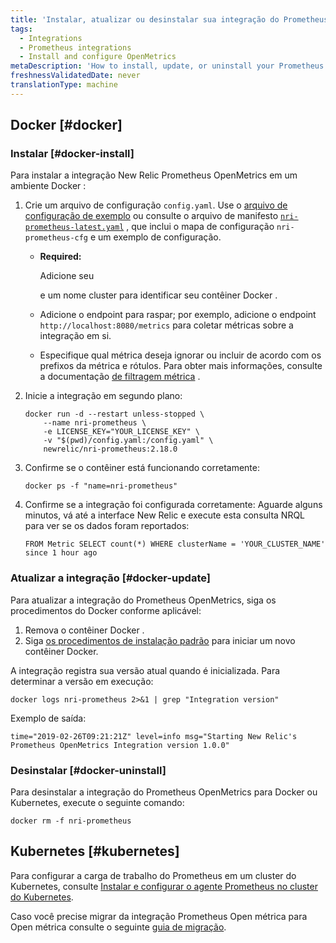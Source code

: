 ```yaml
---
title: 'Instalar, atualizar ou desinstalar sua integração do Prometheus OpenMetrics'
tags:
  - Integrations
  - Prometheus integrations
  - Install and configure OpenMetrics
metaDescription: 'How to install, update, or uninstall your Prometheus OpenMetrics integration with New Relic for your Docker or Kubernetes environment.'
freshnessValidatedDate: never
translationType: machine
---
```


## Docker [#docker]

### Instalar [#docker-install]

Para instalar a integração New Relic Prometheus OpenMetrics em um ambiente Docker :

1. Crie um arquivo de configuração `config.yaml`. Use o [arquivo de configuração de exemplo](/docs/integrations/prometheus-integrations/install-configure/configure-prometheus-openmetrics-integration#example-configuration-file) ou consulte o arquivo de manifesto [`nri-prometheus-latest.yaml`](https://download.newrelic.com/infrastructure_agent/integrations/kubernetes/nri-prometheus-latest.yaml) , que inclui o mapa de configuração `nri-prometheus-cfg` e um exemplo de configuração.

   * <DoNotTranslate>**Required:**</DoNotTranslate>

     Adicione seu

     <InlinePopover type="licenseKey"/>

     e um nome cluster para identificar seu contêiner Docker .

   * Adicione o endpoint para raspar; por exemplo, adicione o endpoint `http://localhost:8080/metrics` para coletar métricas sobre a integração em si.

   * Especifique qual métrica deseja ignorar ou incluir de acordo com os prefixos da métrica e rótulos. Para obter mais informações, consulte a documentação [de filtragem métrica](/docs/infrastructure/prometheus-integrations/install-configure-prometheus-agent/setup-prometheus-agent/#drop-keep-metrics) .

2. Inicie a integração em segundo plano:

   ```
   docker run -d --restart unless-stopped \
       --name nri-prometheus \
       -e LICENSE_KEY="YOUR_LICENSE_KEY" \
       -v "$(pwd)/config.yaml:/config.yaml" \
       newrelic/nri-prometheus:2.18.0
   ```

3. Confirme se o contêiner está funcionando corretamente:

   ```
   docker ps -f "name=nri-prometheus"
   ```

4. Confirme se a integração foi configurada corretamente: Aguarde alguns minutos, vá até a interface New Relic e execute esta consulta NRQL para ver se os dados foram reportados:

   ```
   FROM Metric SELECT count(*) WHERE clusterName = 'YOUR_CLUSTER_NAME'  since 1 hour ago
   ```

<InstallFeedback/>

### Atualizar a integração [#docker-update]

Para atualizar a integração do Prometheus OpenMetrics, siga os procedimentos do Docker conforme aplicável:

1. Remova o contêiner Docker .
2. Siga [os procedimentos de instalação padrão](#docker-install) para iniciar um novo contêiner Docker.

A integração registra sua versão atual quando é inicializada. Para determinar a versão em execução:

```
docker logs nri-prometheus 2>&1 | grep "Integration version"
```

Exemplo de saída:

```
time="2019-02-26T09:21:21Z" level=info msg="Starting New Relic's Prometheus OpenMetrics Integration version 1.0.0"
```

### Desinstalar [#docker-uninstall]

Para desinstalar a integração do Prometheus OpenMetrics para Docker ou Kubernetes, execute o seguinte comando:

```
docker rm -f nri-prometheus
```

## Kubernetes [#kubernetes]

Para configurar a carga de trabalho do Prometheus em um cluster do Kubernetes, consulte [Instalar e configurar o agente Prometheus no cluster do Kubernetes](/docs/infrastructure/prometheus-integrations/install-configure-prometheus-agent/install-prometheus-agent).

Caso você precise migrar da integração Prometheus Open métrica para Open métrica consulte o seguinte [guia de migração](/docs/infrastructure/prometheus-integrations/install-configure-prometheus-agent/migration-guide).
